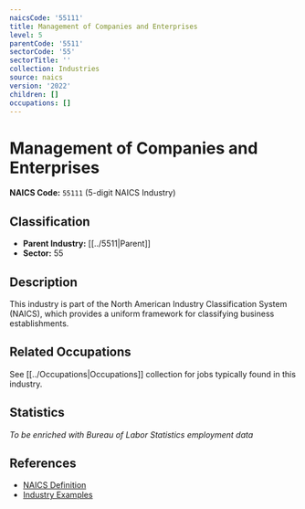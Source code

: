 ```yaml
---
naicsCode: '55111'
title: Management of Companies and Enterprises
level: 5
parentCode: '5511'
sectorCode: '55'
sectorTitle: ''
collection: Industries
source: naics
version: '2022'
children: []
occupations: []
---
```

# Management of Companies and Enterprises

**NAICS Code:** `55111` (5-digit NAICS Industry)

## Classification

- **Parent Industry:** [[../5511|Parent]]
- **Sector:** 55

## Description

This industry is part of the North American Industry Classification System (NAICS), which provides a uniform framework for classifying business establishments.

## Related Occupations

See [[../Occupations|Occupations]] collection for jobs typically found in this industry.

## Statistics

*To be enriched with Bureau of Labor Statistics employment data*

## References

- [NAICS Definition](https://www.census.gov/naics/)
- [Industry Examples](https://www.census.gov/naics/2022NAICS/)
